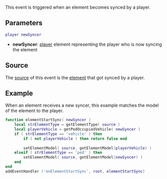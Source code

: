 
{{Server event}}
This event is triggered when an element becomes synced by a player.

==Parameters==
<syntaxhighlight lang="lua">
player newSyncer
</syntaxhighlight> 

*'''newSyncer''': [[/player.md|player]] element representing the player who is now syncing the element

==Source==
The [[/event_system#Event_source.md|source]] of this event is the [[/element.md|element]] that got synced by a player.

==Example== 
When an element receives a new syncer, this example matches the model of the element to the player.
<syntaxhighlight lang="lua">
function elementStartSync( newSyncer )
    local strElementType = getElementType( source )
    local playerVehicle = getPedOccupiedVehicle( newSyncer )
    if ( strElementType == 'vehicle' ) then
        if ( not playerVehicle ) then return false end
        
        setElementModel( source, getElementModel(playerVehicle) )
    elseif ( strElementType == 'ped' ) then
        setElementModel( source, getElementModel(newSyncer) )
    end
end
addEventHandler ('onElementStartSync', root, elementStartSync)
</syntaxhighlight>

{{See also/Server event|Element events}}